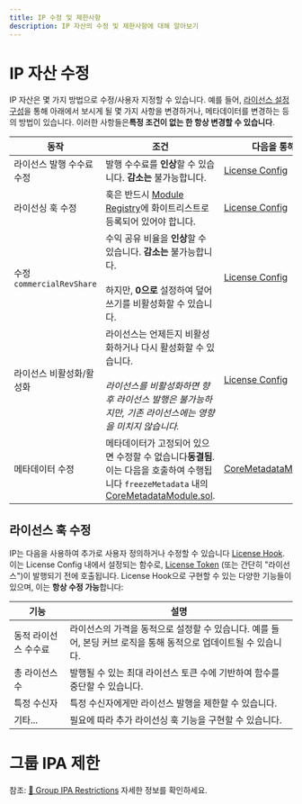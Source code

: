```yaml
---
title: IP 수정 및 제한사항
description: IP 자산의 수정 및 제한사항에 대해 알아보기
---
```


# IP 자산 수정

IP 자산은 몇 가지 방법으로 수정/사용자 지정할 수 있습니다. 예를 들어, [라이선스 설정 구성](/concepts/licensing-module/license-config)을 통해 아래에서 보시게 될 몇 가지 사항을 변경하거나, 메타데이터를 변경하는 등의 방법이 있습니다. 이러한 사항들은**특정 조건이 없는 한 항상 변경할 수 있습니다**.

| 동작                      | 조건                                                                                                                                                                                                                | 다음을 통해...                                                                                                                               |
| ----------------------- | ----------------------------------------------------------------------------------------------------------------------------------------------------------------------------------------------------------------- | --------------------------------------------------------------------------------------------------------------------------------------- |
| 라이선스 발행 수수료 수정          | 발행 수수료를 **인상**할 수 있습니다. **감소는** 불가능합니다.                                                                                                                                                                           | [License Config](/concepts/licensing-module/license-config)                                                                             |
| 라이선싱 훅 수정               | 훅은 반드시 [Module Registry](/concepts/registry/module-registry)에 화이트리스트로 등록되어 있어야 합니다.                                                                                                                               | [License Config](/concepts/licensing-module/license-config)                                                                             |
| 수정 `commercialRevShare` | 수익 공유 비율을 **인상**할 수 있습니다. **감소는** 불가능합니다. <br /><br />하지만, **0으로** 설정하여 덮어쓰기를 비활성화할 수 있습니다.                                                                                                                       | [License Config](/concepts/licensing-module/license-config)                                                                             |
| 라이선스 비활성화/활성화           | 라이선스는 언제든지 비활성화하거나 다시 활성화할 수 있습니다.<br /><br />*라이선스를 비활성화하면 향후 라이선스 발행은 불가능하지만, 기존 라이선스에는 영향을 미치지 않습니다.*                                                                                                          | [License Config](/concepts/licensing-module/license-config)                                                                             |
| 메타데이터 수정                | 메타데이터가 고정되어 있으면 수정할 수 없습니다**동결됨**. 이는 다음을 호출하여 수행됩니다 `freezeMetadata` 내의 [CoreMetadataModule.sol](https://github.com/storyprotocol/protocol-core-v1/blob/main/contracts/modules/metadata/CoreMetadataModule.sol). | [CoreMetadataModule.sol](https://github.com/storyprotocol/protocol-core-v1/blob/main/contracts/modules/metadata/CoreMetadataModule.sol) |

## 라이선스 훅 수정

IP는 다음을 사용하여 추가로 사용자 정의하거나 수정할 수 있습니다 [License Hook](/concepts/hooks#licensing-hooks). 이는 License Config 내에서 설정되는 함수로, [License Token](/concepts/licensing-module/license-token) (또는 간단히 "라이선스")이 발행되기 전에 호출됩니다. License Hook으로 구현할 수 있는 다양한 기능들이 있으며, 이는 **항상 수정 가능**합니다:

| 기능          | 설명                                                                |
| ----------- | ----------------------------------------------------------------- |
| 동적 라이선스 수수료 | 라이선스의 가격을 동적으로 설정할 수 있습니다. 예를 들어, 본딩 커브 로직을 통해 동적으로 업데이트될 수 있습니다. |
| 총 라이선스 수    | 발행될 수 있는 최대 라이선스 토큰 수에 기반하여 함수를 중단할 수 있습니다.                       |
| 특정 수신자      | 특정 수신자에게만 라이선스 발행을 제한할 수 있습니다.                                    |
| 기타...       | 필요에 따라 추가 라이선싱 훅 기능을 구현할 수 있습니다.                                  |

# 그룹 IPA 제한

참조: [👥 Group IPA Restrictions](/concepts/grouping-module#group-restrictions) 자세한 정보를 확인하세요.
